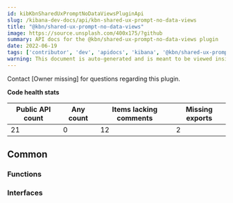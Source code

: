 ```yaml
---
id: kibKbnSharedUxPromptNoDataViewsPluginApi
slug: /kibana-dev-docs/api/kbn-shared-ux-prompt-no-data-views
title: "@kbn/shared-ux-prompt-no-data-views"
image: https://source.unsplash.com/400x175/?github
summary: API docs for the @kbn/shared-ux-prompt-no-data-views plugin
date: 2022-06-19
tags: ['contributor', 'dev', 'apidocs', 'kibana', '@kbn/shared-ux-prompt-no-data-views']
warning: This document is auto-generated and is meant to be viewed inside our experimental, new docs system. Reach out in #docs-engineering for more info.
---
```




Contact [Owner missing] for questions regarding this plugin.

**Code health stats**

| Public API count  | Any count | Items lacking comments | Missing exports |
|-------------------|-----------|------------------------|-----------------|
| 21 | 0 | 12 | 2 |

## Common

### Functions
<DocDefinitionList data={kbnSharedUxPromptNoDataViewsObj.common.functions}/>

### Interfaces
<DocDefinitionList data={kbnSharedUxPromptNoDataViewsObj.common.interfaces}/>

